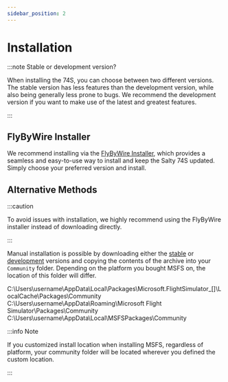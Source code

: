 ```yaml
---
sidebar_position: 2
---
```



# Installation

:::note Stable or development version?

When installing the 74S, you can choose between two different versions. The stable version has less features than the development version, while also being generally less prone to bugs. We recommend the development version if you want to make use of the latest and greatest features.

:::

## FlyByWire Installer
We recommend installing via the [FlyByWire Installer](https://api.flybywiresim.com/installer), which provides a seamless and easy-to-use way to install and keep the Salty 74S updated. Simply choose your preferred version and install.

## Alternative Methods
:::caution

To avoid issues with installation, we highly recommend using the FlyByWire installer instead of downloading directly.

:::

Manual installation is possible by downloading either the [stable](https://github.com/saltysimulations/salty-747/releases/latest/download/salty-747.zip) or [development](https://github.com/saltysimulations/salty-747/releases/download/vdev/salty-747-dev.zip) versions and copying the contents of the archive into your `Community` folder. Depending on the platform you bought MSFS on, the location of this folder will differ.

<Tabs>
  <TabItem value="ms" label="Microsoft Store" default>
    <CodeBlock>C:\Users\username\AppData\Local\Packages\Microsoft.FlightSimulator_[]\LocalCache\Packages\Community</CodeBlock>
  </TabItem>
  <TabItem value="steam" label="Steam">
    <CodeBlock>C:\Users\username\AppData\Roaming\Microsoft Flight Simulator\Packages\Community</CodeBlock>
  </TabItem>
  <TabItem value="boxed" label="Boxed">
    <CodeBlock>C:\Users\username\AppData\Local\MSFSPackages\Community</CodeBlock>
  </TabItem>
</Tabs>

:::info Note

If you customized install location when installing MSFS, regardless of platform, your community folder will be located wherever you defined the custom location.

:::